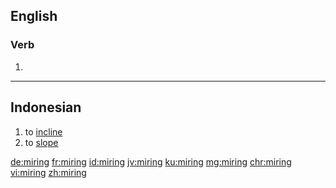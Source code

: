 ==English==

===Verb===
{{head|en|present participle}}

# {{present participle of|mire|lang=en|nocat=1}}

----

==Indonesian==
{{head|id|verb}}

# to [[incline]]
# to [[slope]]

[[de:miring]]
[[fr:miring]]
[[id:miring]]
[[jv:miring]]
[[ku:miring]]
[[mg:miring]]
[[chr:miring]]
[[vi:miring]]
[[zh:miring]]